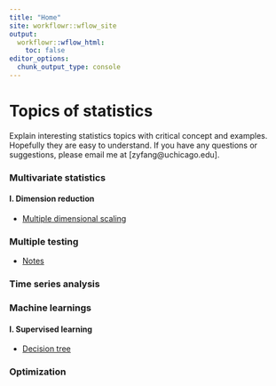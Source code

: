 ---
title: "Home"
site: workflowr::wflow_site
output:
  workflowr::wflow_html:
    toc: false
editor_options:
  chunk_output_type: console
---

# Topics of statistics

Explain interesting statistics topics with critical concept and examples. Hopefully they are easy to understand. If you have any questions or suggestions, please email me at [zyfang@uchicago.edu].

### Multivariate statistics

#### I. Dimension reduction

* [Multiple dimensional scaling](MDS.html)

### Multiple testing

* [Notes](Multiple_testing_note.html)


### Time series analysis


### Machine learnings

#### I. Supervised learning

* [Decision tree](decision_tree.html)


### Optimization
